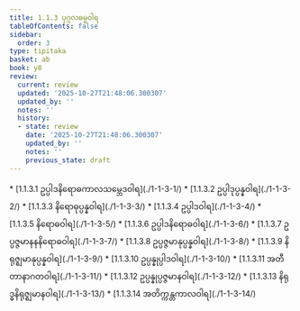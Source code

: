 ```yaml
---
title: 1.1.3 ပုဂ္ဂလဓမ္မဝါရ
tableOfContents: false
sidebar:
  order: 3
type: tipitaka
basket: ab
book: y8
review:
  current: review
  updated: '2025-10-27T21:48:06.300307'
  updated_by: ''
  notes: ''
  history:
  - state: review
    date: '2025-10-27T21:48:06.300307'
    updated_by: ''
    notes: ''
    previous_state: draft
---
```



<ReviewStatus review={frontmatter.review} showDetails={true} />

<HypothesisAnnotation frontmatter={frontmatter} />

<DynamicBreadcrumb />



<TableOfContents book="y8" section="1.1.3">
* [1.1.3.1 ဥပ္ပါဒနိရောဓကာလသမ္ဘေဒဝါရ](./1-1-3-1/)
* [1.1.3.2 ဥပ္ပါဒုပ္ပန္နဝါရ](./1-1-3-2/)
* [1.1.3.3 နိရောဓုပ္ပန္နဝါရ](./1-1-3-3/)
* [1.1.3.4 ဥပ္ပါဒဝါရ](./1-1-3-4/)
* [1.1.3.5 နိရောဓဝါရ](./1-1-3-5/)
* [1.1.3.6 ဥပ္ပါဒနိရောဓဝါရ](./1-1-3-6/)
* [1.1.3.7 ဥပ္ပဇ္ဇမာနနနိရောဓဝါရ](./1-1-3-7/)
* [1.1.3.8 ဥပ္ပဇ္ဇမာနုပ္ပန္နဝါရ](./1-1-3-8/)
* [1.1.3.9 နိရုဇ္ဈမာနုပ္ပန္နဝါရ](./1-1-3-9/)
* [1.1.3.10 ဥပ္ပန္နုပ္ပါဒဝါရ](./1-1-3-10/)
* [1.1.3.11 အတီတာနာဂတဝါရ](./1-1-3-11/)
* [1.1.3.12 ဥပ္ပန္နုပ္ပဇ္ဇမာနဝါရ](./1-1-3-12/)
* [1.1.3.13 နိရုဒ္ဓနိရုဇ္ဈမာနဝါရ](./1-1-3-13/)
* [1.1.3.14 အတိက္ကန္တကာလဝါရ](./1-1-3-14/)
</TableOfContents>
